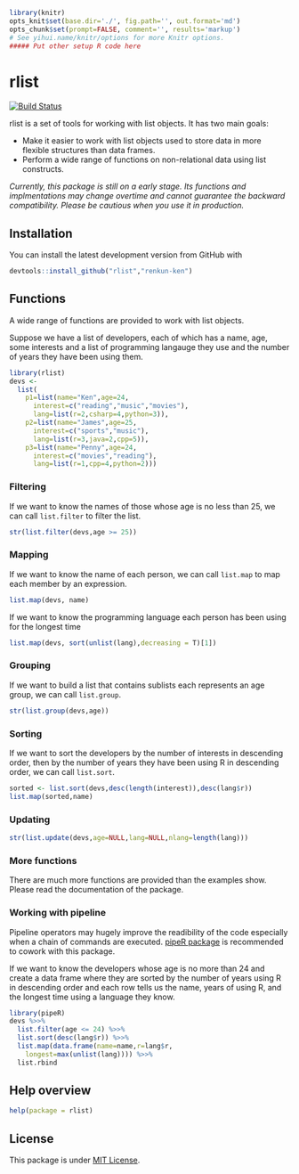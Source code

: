 ```r
library(knitr)
opts_knit$set(base.dir='./', fig.path='', out.format='md')
opts_chunk$set(prompt=FALSE, comment='', results='markup')
# See yihui.name/knitr/options for more Knitr options.
##### Put other setup R code here

```

# rlist

[![Build Status](https://travis-ci.org/renkun-ken/rlist.png?branch=master)](https://travis-ci.org/renkun-ken/rlist)

rlist is a set of tools for working with list objects. It has two main goals:

- Make it easier to work with list objects used to store data in more flexible structures than data frames.
- Perform a wide range of functions on non-relational data using list constructs.

*Currently, this package is still on a early stage. Its functions and implmentations may change overtime and cannot guarantee the backward compatibility. Please be cautious when you use it in production.*

## Installation

You can install the latest development version from GitHub with

```r
devtools::install_github("rlist","renkun-ken")
```

## Functions

A wide range of functions are provided to work with list objects.

Suppose we have a list of developers, each of which has a name, age, some interests and a list of programming langauge they use and the number of years they have been using them.

```r
library(rlist)
devs <- 
  list(
    p1=list(name="Ken",age=24,
      interest=c("reading","music","movies"),
      lang=list(r=2,csharp=4,python=3)),
    p2=list(name="James",age=25,
      interest=c("sports","music"),
      lang=list(r=3,java=2,cpp=5)),
    p3=list(name="Penny",age=24,
      interest=c("movies","reading"),
      lang=list(r=1,cpp=4,python=2)))
```

### Filtering

If we want to know the names of those whose age is no less than 25, we can call `list.filter` to filter the list.

```r
str(list.filter(devs,age >= 25))
```

### Mapping

If we want to know the name of each person, we can call `list.map` to map each member by an expression.

```r
list.map(devs, name)
```

If we want to know the programming language each person has been using for the longest time

```r
list.map(devs, sort(unlist(lang),decreasing = T)[1])
```

### Grouping

If we want to build a list that contains sublists each represents an age group, we can call `list.group`.

```r
str(list.group(devs,age))
```

### Sorting

If we want to sort the developers by the number of interests in descending order, then by the number of years they have been using R in descending order, we can call `list.sort`.

```r
sorted <- list.sort(devs,desc(length(interest)),desc(lang$r))
list.map(sorted,name)
```

### Updating

```r
str(list.update(devs,age=NULL,lang=NULL,nlang=length(lang)))
```

### More functions

There are much more functions are provided than the examples show. Please read the documentation of the package.

### Working with pipeline

Pipeline operators may hugely improve the readibility of the code especially when a chain of commands are executed. [pipeR package](http://renkun.me/pipeR) is recommended to cowork with this package.

If we want to know the developers whose age is no more than 24 and create a data frame where they are sorted by the number of years using R in descending order and each row tells us the name, years of using R, and the longest time using a language they know.

```r
library(pipeR)
devs %>>%
  list.filter(age <= 24) %>>%
  list.sort(desc(lang$r)) %>>%
  list.map(data.frame(name=name,r=lang$r,
    longest=max(unlist(lang)))) %>>%
  list.rbind
```

## Help overview

```r
help(package = rlist)
```

## License

This package is under [MIT License](http://opensource.org/licenses/MIT).
